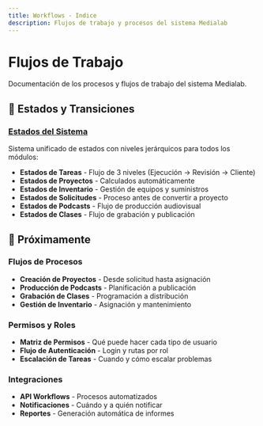 ```yaml
---
title: Workflows - Indice
description: Flujos de trabajo y procesos del sistema Medialab
---
```


# Flujos de Trabajo

Documentación de los procesos y flujos de trabajo del sistema Medialab.

## 🔄 Estados y Transiciones

### [Estados del Sistema](/documentacion-tecnica/flujos/estados)
Sistema unificado de estados con niveles jerárquicos para todos los módulos:
- **Estados de Tareas** - Flujo de 3 niveles (Ejecución → Revisión → Cliente)
- **Estados de Proyectos** - Calculados automáticamente
- **Estados de Inventario** - Gestión de equipos y suministros
- **Estados de Solicitudes** - Proceso antes de convertir a proyecto
- **Estados de Podcasts** - Flujo de producción audiovisual
- **Estados de Clases** - Flujo de grabación y publicación

## 🚀 Próximamente

### Flujos de Procesos
- **Creación de Proyectos** - Desde solicitud hasta asignación
- **Producción de Podcasts** - Planificación a publicación
- **Grabación de Clases** - Programación a distribución
- **Gestión de Inventario** - Asignación y mantenimiento

### Permisos y Roles
- **Matriz de Permisos** - Qué puede hacer cada tipo de usuario
- **Flujo de Autenticación** - Login y rutas por rol
- **Escalación de Tareas** - Cuando y cómo escalar problemas

### Integraciones
- **API Workflows** - Procesos automatizados
- **Notificaciones** - Cuándo y a quién notificar
- **Reportes** - Generación automática de informes